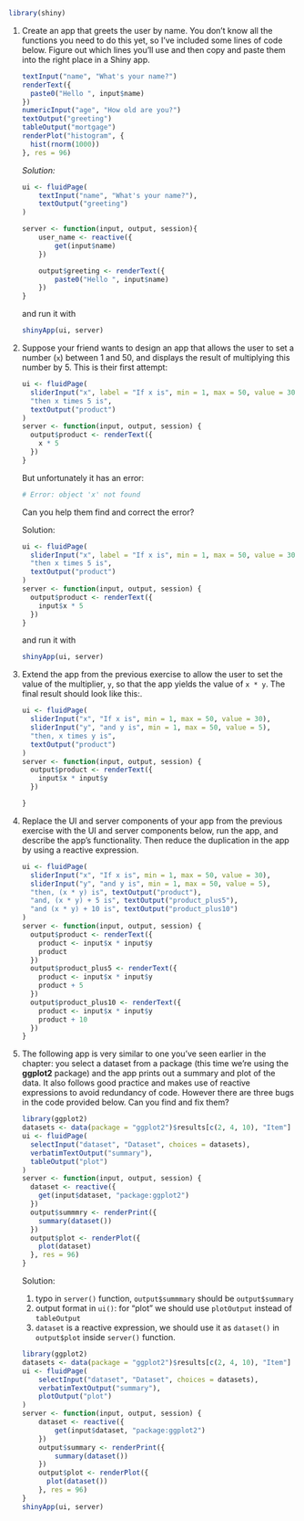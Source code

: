 ```r
library(shiny)
```

1.  Create an app that greets the user by name.
    You don't know all the functions you need to do this yet, so I've included some lines of code below.
    Figure out which lines you'll use and then copy and paste them into the right place in a Shiny app.

    ```r
    textInput("name", "What's your name?")
    renderText({
      paste0("Hello ", input$name)
    })
    numericInput("age", "How old are you?")
    textOutput("greeting")
    tableOutput("mortgage")
    renderPlot("histogram", {
      hist(rnorm(1000))
    }, res = 96)
    ```
    
    *Solution:*
    ```r
    ui <- fluidPage(
        textInput("name", "What's your name?"), 
        textOutput("greeting")
    )
    
    server <- function(input, output, session){
        user_name <- reactive({
            get(input$name)
        })
        
        output$greeting <- renderText({
            paste0("Hello ", input$name)
        })
    }
    ```
    and run it with
    ```r
    shinyApp(ui, server)
    ```
    
2.  Suppose your friend wants to design an app that allows the user to set a number (`x`) between 1 and 50, and displays the result of multiplying this number by 5.
    This is their first attempt:

    ```r
    ui <- fluidPage(
      sliderInput("x", label = "If x is", min = 1, max = 50, value = 30),
      "then x times 5 is",
      textOutput("product")
    )
    server <- function(input, output, session) {
      output$product <- renderText({ 
        x * 5
      })
    }
    ```

    But unfortunately it has an error:
    ```r
    # Error: object 'x' not found
    ```
    
    Can you help them find and correct the error?
    
    Solution:
    ```r
    ui <- fluidPage(
      sliderInput("x", label = "If x is", min = 1, max = 50, value = 30),
      "then x times 5 is",
      textOutput("product")
    )
    server <- function(input, output, session) {
      output$product <- renderText({
        input$x * 5
      })
    }
    ```
    and run it with
    ```r
    shinyApp(ui, server)
    ```
    
3.  Extend the app from the previous exercise to allow the user to set the value of the multiplier, `y`, so that the app yields the value of `x * y`.
    The final result should look like this:.

    ```r
    ui <- fluidPage(
      sliderInput("x", "If x is", min = 1, max = 50, value = 30),
      sliderInput("y", "and y is", min = 1, max = 50, value = 5),
      "then, x times y is",
      textOutput("product")
    )
    server <- function(input, output, session) {
      output$product <- renderText({ 
        input$x * input$y
      })
      
    }
    ```

4.  Replace the UI and server components of your app from the previous exercise with the UI and server components below, run the app, and describe the app's functionality.
    Then reduce the duplication in the app by using a reactive expression.

    ```r
    ui <- fluidPage(
      sliderInput("x", "If x is", min = 1, max = 50, value = 30),
      sliderInput("y", "and y is", min = 1, max = 50, value = 5),
      "then, (x * y) is", textOutput("product"),
      "and, (x * y) + 5 is", textOutput("product_plus5"),
      "and (x * y) + 10 is", textOutput("product_plus10")
    )
    server <- function(input, output, session) {
      output$product <- renderText({ 
        product <- input$x * input$y
        product
      })
      output$product_plus5 <- renderText({ 
        product <- input$x * input$y
        product + 5
      })
      output$product_plus10 <- renderText({ 
        product <- input$x * input$y
        product + 10
      })
    }
    ```

5.  The following app is very similar to one you've seen earlier in the chapter: you select a dataset from a package (this time we're using the **ggplot2** package) and the app prints out a summary and plot of the data.
    It also follows good practice and makes use of reactive expressions to avoid redundancy of code.
    However there are three bugs in the code provided below.
    Can you find and fix them?

    ```r
    library(ggplot2)
    datasets <- data(package = "ggplot2")$results[c(2, 4, 10), "Item"]
    ui <- fluidPage(
      selectInput("dataset", "Dataset", choices = datasets),
      verbatimTextOutput("summary"),
      tableOutput("plot")
    )
    server <- function(input, output, session) {
      dataset <- reactive({
        get(input$dataset, "package:ggplot2")
      })
      output$summmry <- renderPrint({
        summary(dataset())
      })
      output$plot <- renderPlot({
        plot(dataset)
      }, res = 96)
    }
    ```
    Solution:
    1. typo in `server()` function, `output$summmary` should be `output$summary`
    1. output format in `ui()`: for "plot" we should use `plotOutput` instead of `tableOutput`
    1. `dataset` is a reactive expression, we should use it as `dataset()` in `output$plot` inside `server()` function.
    ```r
    library(ggplot2)
    datasets <- data(package = "ggplot2")$results[c(2, 4, 10), "Item"]
    ui <- fluidPage(
        selectInput("dataset", "Dataset", choices = datasets),
        verbatimTextOutput("summary"),
        plotOutput("plot")
    )
    server <- function(input, output, session) {
        dataset <- reactive({
            get(input$dataset, "package:ggplot2")
        })
        output$summary <- renderPrint({
            summary(dataset())
        })
        output$plot <- renderPlot({
          plot(dataset())
        }, res = 96)
    }
    shinyApp(ui, server)
    ```